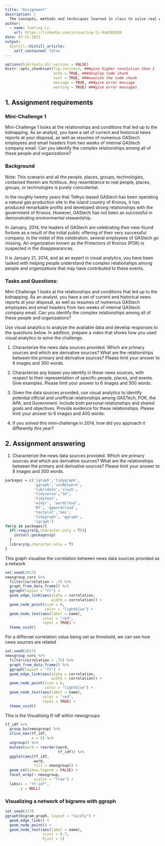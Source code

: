 ```yaml
---
title: "Assignment"
description: |
  The concepts, methods and techniques learned in class to solve real world problem using visual analytics techniques.
author:
  - name: Yueting Li
    url: https://linkedin.com/in/yueting-li-9ab569208
date: 07-25-2021
output:
  distill::distill_article:
    self_contained: false
---
```


```r
options(himltools.dir.version = FALSE)
knitr::opts_chunk$set(fig.retina=3, ###give higher resolution than 1
                      echo = TRUE, ###desplay code chunk
                      eval = TRUE, ###execute the code chunk
                      message = TRUE, ###give error message
                      warning = TRUE) ###give error messages
```

## 1. Assignment requirements
### Mini-Challenge 1
Mini-Challenge 1 looks at the relationships and conditions that led up to the kidnapping. As an analyst, you have a set of current and historical news reports at your disposal, as well as resumes of numerous GAStech employees and email headers from two weeks of internal GAStech company email. Can you identify the complex relationships among all of these people and organizations?

### Background
Note: This scenario and all the people, places, groups, technologies, contained therein are fictitious. Any resemblance to real people, places, groups, or technologies is purely coincidental.

In the roughly twenty years that Tethys-based GAStech has been operating a natural gas production site in the island country of Kronos, it has produced remarkable profits and developed strong relationships with the government of Kronos. However, GAStech has not been as successful in demonstrating environmental stewardship.

In January, 2014, the leaders of GAStech are celebrating their new-found fortune as a result of the initial public offering of their very successful company. In the midst of this celebration, several employees of GAStech go missing. An organization known as the Protectors of Kronos (POK) is suspected in the disappearances.

It is January 21, 2014, and as an expert in visual analytics, you have been tasked with helping people understand the complex relationships among people and organizations that may have contributed to these events.

### Tasks and Questions:
Mini-Challenge 1 looks at the relationships and conditions that led up to the kidnapping. As an analyst, you have a set of current and historical news reports at your disposal, as well as resumes of numerous GAStech employees and email headers from two weeks of internal GAStech company email. Can you identify the complex relationships among all of these people and organizations?

Use visual analytics to analyze the available data and develop responses to the questions below. In addition, prepare a video that shows how you used visual analytics to solve the challenge. 

1) Characterize the news data sources provided. Which are primary sources and which are derivative sources? What are the relationships between the primary and derivative sources? Please limit your answer to 8 images and 300 words.

2) Characterize any biases you identify in these news sources, with respect to their representation of specific people, places, and events. Give examples. Please limit your answer to 6 images and 500 words.

3) Given the data sources provided, use visual analytics to identify potential official and unofficial relationships among GASTech, POK, the APA, and Government. Include both personal relationships and shared goals and objectives. Provide evidence for these relationships. Please limit your answer to 6 images and 400 words.

4) If you solved this mini-challenge in 2014, how did you approach it differently this year?

## 2. Assignment answering
1) Characterize the news data sources provided. Which are primary sources and which are derivative sources? What are the relationships between the primary and derivative sources? Please limit your answer to 8 images and 300 words.

```r
packages = c('igraph','tidygraph',
             'ggraph','visNetwork',
             'lubridate','clock',
             'tidyverse',"tm",
             'tidytext', 
             'widyr', 'wordcloud',
             'DT', 'ggwordcloud', 
             'textplot','hms',
             'tidygraph', 'ggraph',
             'igraph')
for(p in packages){
  if(!require(p,character.only = T)){
    install.packages(p)
  }
  library(p,character.only = T)
}
```

This graph visualise the correlation between news data sources provided as a network
```r
set.seed(2017)
newsgroup_cors %>%
  filter(correlation > .7) %>%
  graph_from_data_frame() %>%
  ggraph(layout = "fr") +
  geom_edge_link(aes(alpha = correlation, 
                     width = correlation)) +
  geom_node_point(size = 6, 
                  color = "lightblue") +
  geom_node_text(aes(label = name),
                 color = "red",
                 repel = TRUE) +
  theme_void()

```

For a differnet correlation value being set as threshold, we can see how cews sources are related
```r
set.seed(2017)
newsgroup_cors %>%
  filter(correlation > .75) %>%
  graph_from_data_frame() %>%
  ggraph(layout = "fr") +
  geom_edge_link(aes(alpha = correlation, 
                     width = correlation)) +
  geom_node_point(size = 6, 
                  color = "lightblue") +
  geom_node_text(aes(label = name),
                 color = "red",
                 repel = TRUE) +
  theme_void()
```




This is the Visualising tf-idf within newsgroups
```r
tf_idf %>%
  group_by(newsgroup) %>%
  slice_max(tf_idf, 
            n = 5) %>%
  ungroup() %>%
  mutate(word = reorder(word, 
                        tf_idf)) %>%
  ggplot(aes(tf_idf, 
             word, 
             fill = newsgroup)) +
  geom_col(show.legend = FALSE) +
  facet_wrap(~ newsgroup, 
             scales = "free") +
  labs(x = "tf-idf", 
       y = NULL)
```

### Visualizing a network of bigrams with ggraph
```r
set.seed(123)
ggraph(bigram_graph, layout = "nicely") +
  geom_edge_link() +
  geom_node_point() +
  geom_node_text(aes(label = name), 
                 vjust = 0.7, 
                 hjust = 1)
```

